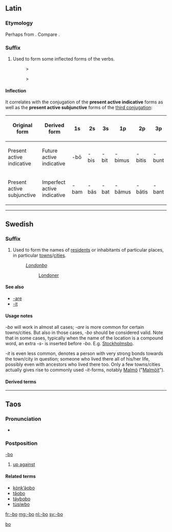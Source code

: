 {{also|Appendix:Variations of "bo"}}
==Latin==

===Etymology===
Perhaps from {{m|ine-pro|*bʰew-||to grow, become, come into being, appear}}. Compare {{m|la|fīō||I become}}.

===Suffix===
{{la-suffix|-bō}}

# Used to form some inflected forms of the verbs.
#: {{m|la|amō||I love}} > {{m|la|amābō||I will love}}
#: {{m|la|amō||I love}} > {{m|la|amābam||I have been loving}}

====Inflection====
It correlates with the conjugation of the '''present active indicative''' forms as well as the '''present active subjunctive''' forms of the [[Appendix:Latin third conjugation|third conjugation]]:
{| class=wikitable
! Original form !! Derived form
! 1s !! 2s !! 3s !! 1p !! 2p !! 3p
|-
| Present active indicative
| Future active indicative
| -bō || -bis || -bit || -bimus || -bitis || -bunt
|-
| Present active subjunctive
| Imperfect active indicative
| -bam || -bās || -bat || -bāmus || -bātis || -bant
|}

----

==Swedish==

===Suffix===
{{head|sv|suffix}}

# Used to form the names of [[resident]]s or inhabitants of particular places, in particular [[towns]]/[[cities]].
#: ''[[Londonbo]]''
#:: [[Londoner]]

====See also====
* [[-are]]
* [[-it]]

====Usage notes====
''-bo'' will work in almost all cases; ''-are'' is more common for certain towns/cities. But also in those cases, ''-bo'' should be considered valid. Note that in some cases, typically when the name of the location is a compound word, an extra ''-s-'' is inserted before ''-bo''. E.g. [[Stockholmsbo]].

''-it'' is even less common, denotes a person with very strong bonds towards the town/city in question; someone who lived there all of his/her life, possibly even with ancestors who lived there too. Only a few towns/cities actually gives rise to commonly used ''-it''-forms, notably [[Malmö]] ("[[Malmöit]]").

====Derived terms====
{{suffixsee|sv}}

----

==Taos==

===Pronunciation===
* {{IPA|/bɑ/|lang=twf}}

===Postposition===
[[-bo]]

# [[up against]]

====Related terms====
* [[kònk’ə́obo]]
* [[tə̂obo]]
* [[tə́ybobo]]
* [[tùsíwbo]]

[[Category:Taos postpositions|bo]]

[[fr:-bo]]
[[mg:-bo]]
[[nl:-bo]]
[[sv:-bo]]